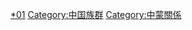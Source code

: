 {{catmore|中国蒙古族}}
{{中华民族分类}}
[[Category:蒙古族|*01]]
[[Category:中国族群|Category:中国族群]]
[[Category:中蒙關係|Category:中蒙關係]]